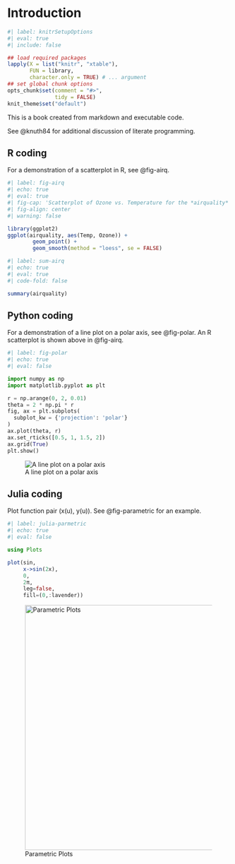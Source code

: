 # Introduction

<!-- Set knitr options -->
```r
#| label: knitrSetupOptions
#| eval: true
#| include: false

## load required packages
lapply(X = list("knitr", "xtable"),
       FUN = library,
       character.only = TRUE) # ... argument
## set global chunk options
opts_chunk$set(comment = "#>",
               tidy = FALSE)
knit_theme$set("default")
```

This is a book created from markdown\index{markdown} and executable code.

See @knuth84 for additional discussion of literate programming.

## R coding
For a demonstration of a scatterplot in R, see @fig-airq.

```r
#| label: fig-airq
#| echo: true
#| eval: true
#| fig-cap: 'Scatterplot of Ozone vs. Temperature for the *airquality* data set'
#| fig-align: center
#| warning: false

library(ggplot2)
ggplot(airquality, aes(Temp, Ozone)) +
        geom_point() +
        geom_smooth(method = "loess", se = FALSE)
```

```r
#| label: sum-airq
#| echo: true
#| eval: true
#| code-fold: false

summary(airquality)
```

## Python\index{Python} coding
For a demonstration of a line plot on a polar axis, see @fig-polar. An R scatterplot is shown above in @fig-airq.

```python
#| label: fig-polar
#| echo: true
#| eval: false

import numpy as np
import matplotlib.pyplot as plt

r = np.arange(0, 2, 0.01)
theta = 2 * np.pi * r
fig, ax = plt.subplots(
  subplot_kw = {'projection': 'polar'} 
)
ax.plot(theta, r)
ax.set_rticks([0.5, 1, 1.5, 2])
ax.grid(True)
plt.show()
```

![A line plot on a polar axis](images/fig-polar-output-1.png){#fig-polar fig-align="center"}

## Julia\index{Julia} coding
Plot function pair (x(u), y(u)). See @fig-parametric for an example.

```julia
#| label: julia-parmetric
#| echo: true
#| eval: false

using Plots

plot(sin, 
     x->sin(2x), 
     0, 
     2π, 
     leg=false, 
     fill=(0,:lavender))
```

![Parametric Plots](images/fig-parametric-output-1.png){#fig-parametric fig-align="center" width="555"}
